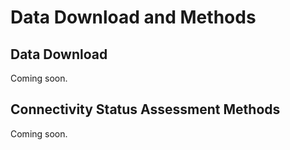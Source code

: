 # Data Download and Methods {-}

## Data Download {-}

Coming soon.

## Connectivity Status Assessment Methods {-}

Coming soon.
